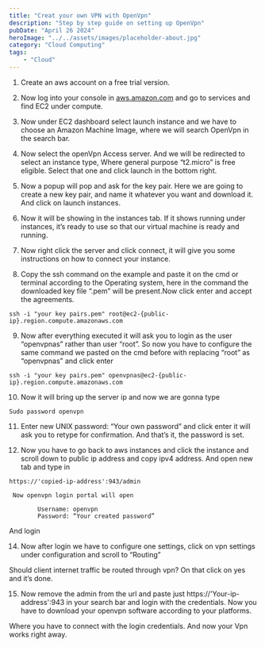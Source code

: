 ```yaml
---
title: "Creat your own VPN with OpenVpn"
description: "Step by step guide on setting up OpenVpn"
pubDate: "April 26 2024"
heroImage: "../../assets/images/placeholder-about.jpg"
category: "Cloud Computing"
tags: 
	- "Cloud"
---
```


1. Create an aws account on a free trial version.

2. Now log into your console in [aws.amazon.com](https://aws.amazon.com/) and go to services and find EC2 under compute.

3. Now under EC2 dashboard select launch instance and we have to choose an Amazon Machine Image, where we will search OpenVpn in the search bar.

4. Now select the openVpn Access server. And we will be redirected to select an instance type, Where general purpose “t2.micro” is free eligible. Select that one and click launch in the bottom right.

5. Now a popup will pop and ask for the key pair. Here we are going to create a new key pair, and name it whatever you want and download it. And click on launch instances.

6. Now it will be showing in the instances tab. If it shows running under instances, it’s ready to use so that our virtual machine is ready and running.

7. Now right click the server and click connect, it will give you some instructions on how to connect your instance.

8. Copy the ssh command on the example and paste it on the cmd or terminal according to the Operating system, here in the command the downloaded key file “.pem” will be present.Now click enter and accept the agreements.

```
ssh -i "your key pairs.pem" root@ec2-{public-ip}.region.compute.amazonaws.com
```

9. Now after everything executed it will ask you to login as the user “openvpnas” rather than user “root”. So now you have to configure the same command we pasted on the cmd before with replacing “root” as “openvpnas” and click enter

```
ssh -i "your key pairs.pem" openvpnas@ec2-{public-ip}.region.compute.amazonaws.com
```

10. Now it will bring up the server ip and now we are gonna type

```
Sudo password openvpn

```

11. Enter new UNIX password: “Your own password” and click enter it will ask you to retype for confirmation. And that’s it, the password is set.

12. Now you have to go back to aws instances and click the instance and scroll down to public ip address and copy ipv4 address. And open new tab and type in

```
https://'copied-ip-address':943/admin

```

```
 Now openvpn login portal will open

		Username: openvpn
		Password: “Your created password”

```

And login

14. Now after login we have to configure one settings, click on vpn settings under configuration and scroll to “Routing”

Should client internet traffic be routed through vpn? On that click on yes and it’s done.

15. Now remove the admin from the url and paste just https://'Your-ip-address':943 in your search bar and login with the credentials. Now you have to download your openvpn software according to your platforms.

Where you have to connect with the login credentials. And now your Vpn works right away.
